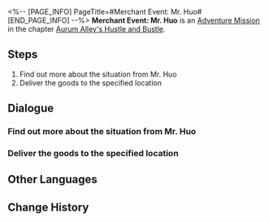 <%-- [PAGE_INFO]
PageTitle=#Merchant Event: Mr. Huo#
[END_PAGE_INFO] --%>
{{Stub|Dialogue, characters, and location(s)}}
{{Mission Infobox
|id            = 8003240
|title         = 
|image         = Mission Merchant Event: Mr. Huo.png
|type          = Adventure
|event_name    = 
|chapter       = Aurum Alley's Hustle and Bustle
|requirements  = 
|summary       = In order to revitalize Aurum Alley, the merchant guild aims to fully utilize the docks' logistics capacity and establish close collaborations with the stores in the alley.
The guild has sent you to persuade Mr. Huo to establish a partnership with the guild. However, Mr. Huo has encountered some troubles at the moment...
|characters    = <!--characters that appear in this mission-->
|startLocation = <!--location as it intially appears on the mission screen-->
|world         = <!--i.e. Penacony-->
|area          = <!--i.e. A Child's Dream-->
|prev          = 
|next          = Merchant Event: Mr. Huo
|exp           = 
|credits       = 
|stellarJade   = 
|other         = 
}}
'''Merchant Event: Mr. Huo''' is an [[Adventure Mission]] in the chapter [[Aurum Alley's Hustle and Bustle]].

==Steps==
# Find out more about the situation from Mr. Huo
# Deliver the goods to the specified location

<!--
==Gameplay Notes==

--><!--
==Trial Character==

-->
==Dialogue==
{{Stub Dialogue}}
===Find out more about the situation from Mr. Huo===
{{Mission Description|type=adventure|location=<!--to be added-->|In order to revitalize Aurum Alley, the merchant guild aims to fully utilize the docks' logistics capacity and establish close collaborations with the stores in the alley.<br />The guild has sent you to persuade Mr. Huo to establish a partnership with the guild. However, Mr. Huo has encountered some troubles at the moment...}}
{{Dialogue Start}}
:{{tx}}
{{Dialogue End}}

===Deliver the goods to the specified location===
{{Mission Description|type=adventure|location=<!--to be added-->|update|In order to revitalize Aurum Alley, the merchant guild aims to fully utilize the docks' logistics capacity and establish close collaborations with the stores in the alley.<br />The guild has sent you to persuade Mr. Huo to establish a partnership with the guild. However, Mr. Huo has encountered some troubles at the moment...}}
{{Dialogue Start}}
:{{tx}}
{{Dialogue End}}

==Other Languages==
{{Other Languages
|en   = Merchant Event: Mr. Huo
|zhs  = 商铺事件•霍三哥
|zht  = 商鋪事件•霍三哥
|ja   = 店舗イベント・霍三兄
|ko   = 상점 사건•곽세찌
|es   = Evento de tienda: Sr. Huo
|fr   = Événement de magasin : Monsieur Huo
|ru   = Событие магазина: Господин Хо
|th   = อิเวนต์ร้านค้า: คุณ Huo
|vi   = Sự Kiện Cửa Tiệm - Anh Huo
|de   = Händlerereignis: Herr Huo
|id   = Event Toko: Tuan Huo
|pt   = Evento de Comerciante: Sr. Huo
}}

==Change History==
{{Change History|1.3}}
